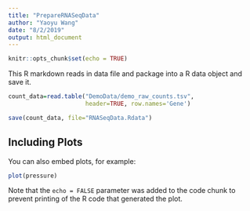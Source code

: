 ```yaml
---
title: "PrepareRNASeqData"
author: "Yaoyu Wang"
date: "8/2/2019"
output: html_document
---
```


```r
knitr::opts_chunk$set(echo = TRUE)


```

This R markdown reads in data file and package into a R data object and save it.


```r
count_data=read.table("DemoData/demo_raw_counts.tsv", 
                      header=TRUE, row.names='Gene')

save(count_data, file="RNASeqData.Rdata")
```

## Including Plots

You can also embed plots, for example:

```r
plot(pressure)
```

Note that the `echo = FALSE` parameter was added to the code chunk to prevent printing of the R code that generated the plot.

